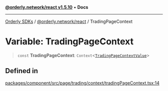 [**@orderly.network/react v1.5.10**](/sdks/tech-doc/@orderly.network/react/README) • **Docs**

***

[Orderly SDKs](/sdks/tech-doc/packages) / [@orderly.network/react](/sdks/tech-doc/@orderly.network/react/README) / TradingPageContext

# Variable: TradingPageContext

> `const` **TradingPageContext**: `Context`\<[`TradingPageContextValue`](/sdks/tech-doc/@orderly.network/react/interfaces/TradingPageContextValue)\>

## Defined in

[packages/component/src/page/trading/context/tradingPageContext.tsx:14](https://github.com/OrderlyNetwork/js-sdk/blob/554ae704783e3b83c40bb234a899e8f02987d9b6/packages/component/src/page/trading/context/tradingPageContext.tsx#L14)
